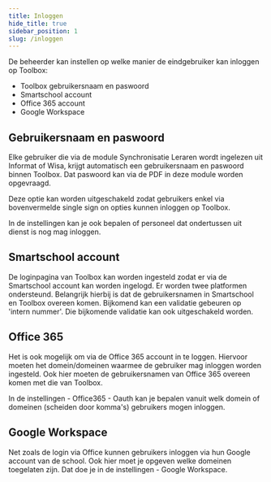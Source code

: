 ```yaml
---
title: Inloggen
hide_title: true
sidebar_position: 1
slug: /inloggen
---
```


De beheerder kan instellen op welke manier de eindgebruiker kan inloggen op Toolbox:

- Toolbox gebruikersnaam en paswoord
- Smartschool account
- Office 365 account
- Google Workspace

## Gebruikersnaam en paswoord

Elke gebruiker die via de module Synchronisatie Leraren wordt ingelezen uit Informat of Wisa, krijgt automatisch een gebruikersnaam en paswoord binnen Toolbox. Dat paswoord kan via de PDF in deze module worden opgevraagd.

Deze optie kan worden uitgeschakeld zodat gebruikers enkel via bovenvermelde single sign on opties kunnen inloggen op Toolbox.

In de instellingen kan je ook bepalen of personeel dat ondertussen uit dienst is nog mag inloggen.

## Smartschool account

De loginpagina van Toolbox kan worden ingesteld zodat er via de Smartschool account kan worden ingelogd. Er worden twee platformen ondersteund. Belangrijk hierbij is dat de gebruikersnamen in Smartschool en Toolbox overeen komen. Bijkomend kan een validatie gebeuren op 'intern nummer'. Die bijkomende validatie kan ook uitgeschakeld worden.

## Office 365

Het is ook mogelijk om via de Office 365 account in te loggen. Hiervoor moeten het domein/domeinen waarmee de gebruiker mag inloggen worden ingesteld. Ook hier moeten de gebruikersnamen van Office 365 overeen komen met die van Toolbox.

In de instellingen - Office365 - Oauth kan je bepalen vanuit welk domein of domeinen (scheiden door komma's) gebruikers mogen inloggen.

## Google Workspace

Net zoals de login via Office kunnen gebruikers inloggen via hun Google account van de school. Ook hier moet je opgeven welke domeinen toegelaten zijn. Dat doe je in de instellingen - Google Workspace.

 